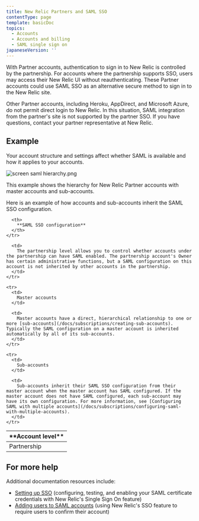 ```yaml
---
title: New Relic Partners and SAML SSO
contentType: page
template: basicDoc
topics:
  - Accounts
  - Accounts and billing
  - SAML single sign on
japaneseVersion: ''
---
```


With Partner accounts, authentication to sign in to New Relic is controlled by the partnership. For accounts where the partnership supports SSO, users may access their New Relic UI without reauthenticating. These Partner accounts could use SAML SSO as an alternative secure method to sign in to the New Relic site.

Other Partner accounts, including Heroku, AppDirect, and Microsoft Azure, do not permit direct login to New Relic. In this situation, SAML integration from the partner's site is not supported by the partner SSO. If you have questions, contact your partner representative at New Relic.

## Example

Your account structure and settings affect whether SAML is available and how it applies to your accounts.

![screen saml hierarchy.png](<./images/screen saml heirarchy.png> "screen saml hierarchy.png")

This example shows the hierarchy for New Relic Partner accounts with master accounts and sub-accounts.

Here is an example of how accounts and sub-accounts inherit the SAML SSO configuration.

<Table>
  <thead>
    <tr>
      <th style={{ width: "200px" }}>
        **Account level**
      </th>

      <th>
        **SAML SSO configuration**
      </th>
    </tr>
  </thead>

  <tbody>
    <tr>
      <td>
        Partnership
      </td>

      <td>
        The partnership level allows you to control whether accounts under the partnership can have SAML enabled. The partnership account's Owner has certain administrative functions, but a SAML configuration on this account is not inherited by other accounts in the partnership.
      </td>
    </tr>

    <tr>
      <td>
        Master accounts
      </td>

      <td>
        Master accounts have a direct, hierarchical relationship to one or more [sub-accounts](/docs/subscriptions/creating-sub-accounts). Typically the SAML configuration on a master account is inherited automatically by all of its sub-accounts.
      </td>
    </tr>

    <tr>
      <td>
        Sub-accounts
      </td>

      <td>
        Sub-accounts inherit their SAML SSO configuration from their master account when the master account has SAML configured. If the master account does not have SAML configured, each sub-account may have its own configuration. For more information, see [Configuring SAML with multiple accounts](/docs/subscriptions/configuring-saml-with-multiple-accounts).
      </td>
    </tr>
  </tbody>
</Table>

## For more help

Additional documentation resources include:

* [Setting up SSO](/docs/subscriptions/setting-up-sso) (configuring, testing, and enabling your SAML certificate credentials with New Relic's Single Sign On feature)
* [Adding users to SAML accounts](/docs/subscriptions/adding-users-to-saml-accounts) (using New Relic's SSO feature to require users to confirm their account)
